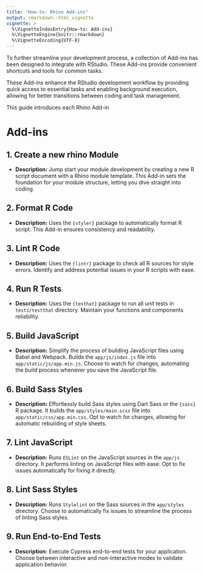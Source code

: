 ```yaml
---
title: "How-to: Rhino Add-ins"
output: rmarkdown::html_vignette
vignette: >
  %\VignetteIndexEntry{How-to: Add-ins}
  %\VignetteEngine{knitr::rmarkdown}
  %\VignetteEncoding{UTF-8}
---
```


To further streamline your development process, a collection of Add-ins has been designed to integrate with RStudio. These Add-ins provide convenient shortcuts and tools for common tasks.

These Add-ins enhance the RStudio development workflow by providing quick access to essential tasks and enabling background execution, allowing for better transitions between coding and task management.

This guide introduces each Rhino Add-in

# Add-ins

## 1. Create a new rhino Module

-   **Description:** Jump start your module development by creating a new R script document with a Rhino module template. This Add-in sets the foundation for your module structure, letting you dive straight into coding.

## 2. Format R Code

-   **Description:** Uses the `{styler}` package to automatically format R script. This Add-in ensures consistency and readability.

## 3. Lint R Code

-   **Description:** Uses the `{lintr}` package to check all R sources for style errors. Identify and address potential issues in your R scripts with ease.

## 4. Run R Tests

-   **Description:** Uses the `{testhat}` package to run all unit tests in `tests/testthat` directory. Maintain your functions and components reliability.

## 5. Build JavaScript

-   **Description:** Simplify the process of building JavaScript files using Babel and Webpack. Builds the `app/js/index.js` file into `app/static/js/app.min.js`. Choose to watch for changes, automating the build process whenever you save the JavaScript file.

## 6. Build Sass Styles

-   **Description:** Effortlessly build Sass styles using Dart Sass or the `{sass}` R package. It builds the `app/styles/main.scss` file into `app/static/css/app.min.css`. Opt to watch for changes, allowing for automatic rebuilding of style sheets.

## 7. Lint JavaScript

-   **Description:** Runs `ESLint` on the JavaScript sources in the `app/js` directory. It performs linting on JavaScript files with ease. Opt to fix issues automatically for fixing it directly.

## 8. Lint Sass Styles

-   **Description:** Runs `Stylelint` on the Sass sources in the `app/styles` directory. Choose to automatically fix issues to streamline the process of linting Sass styles.

## 9. Run End-to-End Tests

-   **Description:** Execute Cypress end-to-end tests for your application. Choose between interactive and non-interactive modes to validate application behavior.
